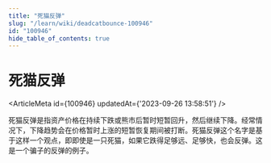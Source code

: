 ```yaml
---
title: "死猫反弹"
slug: "/learn/wiki/deadcatbounce-100946"
id: "100946"
hide_table_of_contents: true
---
```



# 死猫反弹

<ArticleMeta id={100946} updatedAt={'2023-09-26 13:58:51'} />
<div className='border-solid border-b border-t-0 my-4 border-[var(--ifm-color-gray-300)]' />

死猫反弹是指资产价格在持续下跌或熊市后暂时短暂回升，然后继续下降。经常情况下，下降趋势会在价格暂时上涨的短暂恢复期间被打断。死猫反弹这个名字是基于这样一个观点，即即使是一只死猫，如果它跌得足够远、足够快，也会反弹。这是一个骗子的反弹的例子。
